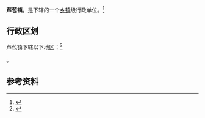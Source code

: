{{中国乡级行政区|44/06/07/105/000}}

'''芦苞镇'''，是{{PRC admin/fullname|44/06/07/105/000|3}}下辖的一个[[乡镇|乡镇]]级行政单位。<ref>{{PRC admin/ref sgc|{{PRC admin/parent|44/06/07/105/000}}}}</ref>

== 行政区划 ==

芦苞镇下辖以下地区：<ref>{{PRC admin/ref sgc|44/06/07/105/000}}</ref>

{{PRC admin/children|44/06/07/105/000}}。

== 参考资料 ==

{{reflist}}

{{行政区划小作品}}
{{PRC admin/navcat|44/06/07/105/000}}